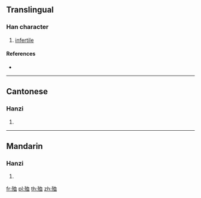 ==Translingual==

===Han character===
{{Han char|rn=78|rad=歹|as=06|sn=10|four=|canj=MNHBT|ids=⿰歹血}}

# [[infertile]]

====References====
* {{Han ref|kx=0580.120|dkj=16438|dj=0972.240|hdz=21386.020|uh=6B88|ud=27528|bh=D1FC|bd=53756}}

----

==Cantonese==

===Hanzi===
{{yue-hanzi|jyut=gwik1|y=gwik1}}

# {{defn|lang=yue|sort=歹06}}

----

==Mandarin==

===Hanzi===
{{cmn-hanzi|pin=[[xù]] ([[xu4]])|wg=hsü<sup>4</sup>}}

# {{defn|lang=cmn|sort=歹06}}

[[fr:殈]]
[[pl:殈]]
[[th:殈]]
[[zh:殈]]